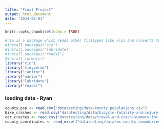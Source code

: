 ```yaml
---
title: "Final Project"
output: html_document
date: "2024-03-01"
---
```


```r
knitr::opts_chunk$set(echo = TRUE)
```

```r
#rio is a package which reads other filetypes like xlsx and converts them to readable data in r, install_formats installs other libraries that rio is dependent on
#install.packages("rio")
#install.packages("lubridate)
#install.packages("readxl")
#install_formats()
library("rio")
library("tidyverse")
library("janitor")
library("naniar")
library("lubridate")
library("readxl")
```



### loading data - Ryan
```r
county_pop <- read.csv("datatesting/data/county_populations.csv")
bike_crashes <- read.csv("datatesting/data/bicycle-fatality-and-injury-data-by-county.csv")
car_crashes <- read.csv("datatesting/data/travel-and-crash-summary-for-county.csv")
county_coordinates <- read_excel("datatesting/data/us-county-boundaries.xlsx")
```



